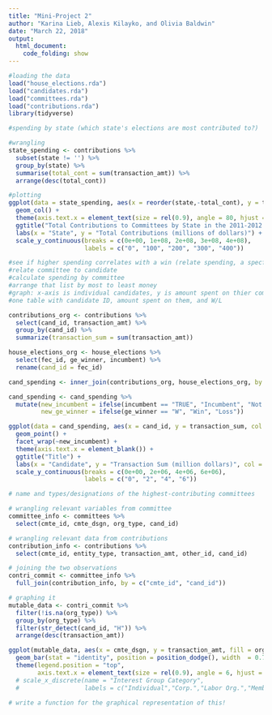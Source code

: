 ```yaml
---
title: "Mini-Project 2"
author: "Karina Lieb, Alexis Kilayko, and Olivia Baldwin"
date: "March 22, 2018"
output: 
  html_document:
    code_folding: show
---
```

```r
#loading the data
load("house_elections.rda")
load("candidates.rda")
load("committees.rda")
load("contributions.rda")
library(tidyverse)
```

```r
#spending by state (which state's elections are most contributed to?)

#wrangling
state_spending <- contributions %>%
  subset(state != '') %>% 
  group_by(state) %>%
  summarise(total_cont = sum(transaction_amt)) %>%
  arrange(desc(total_cont))

#plotting
ggplot(data = state_spending, aes(x = reorder(state,-total_cont), y = total_cont)) +
  geom_col() +
  theme(axis.text.x = element_text(size = rel(0.9), angle = 80, hjust = 1)) +
  ggtitle("Total Contributions to Committees by State in the 2011-2012 Federal Election Cycle") +
  labs(x = "State", y = "Total Contributions (millions of dollars)") +
  scale_y_continuous(breaks = c(0e+00, 1e+08, 2e+08, 3e+08, 4e+08),
                     labels = c("0", "100", "200", "300", "400"))

```

```r
#see if higher spending correlates with a win (relate spending, a specfic candidate, and win/lose) 
#relate committee to candidate
#calculate spending by committee
#arrange that list by most to least money
#graph: x-axis is individual candidates, y is amount spent on thier committee, color is W/L
#one table with candidate ID, amount spent on them, and W/L

contributions_org <- contributions %>%
  select(cand_id, transaction_amt) %>%
  group_by(cand_id) %>%
  summarize(transaction_sum = sum(transaction_amt))

house_elections_org <- house_elections %>%
  select(fec_id, ge_winner, incumbent) %>%
  rename(cand_id = fec_id)

cand_spending <- inner_join(contributions_org, house_elections_org, by = "cand_id")

cand_spending <- cand_spending %>%
  mutate(new_incumbent = ifelse(incumbent == "TRUE", "Incumbent", "Not Incumbent"),
         new_ge_winner = ifelse(ge_winner == "W", "Win", "Loss"))

ggplot(data = cand_spending, aes(x = cand_id, y = transaction_sum, col = new_ge_winner)) +
  geom_point() +
  facet_wrap(~new_incumbent) +
  theme(axis.text.x = element_blank()) +
  ggtitle("Title") +
  labs(x = "Candidate", y = "Transaction Sum (million dollars)", col = "Loss or Win") +
  scale_y_continuous(breaks = c(0e+00, 2e+06, 4e+06, 6e+06),
                     labels = c("0", "2", "4", "6"))

```

```r
# name and types/designations of the highest-contributing committees

# wrangling relevant variables from committee
committee_info <- committees %>%
  select(cmte_id, cmte_dsgn, org_type, cand_id)

# wrangling relevant data from contributions
contribution_info <- contributions %>%
  select(cmte_id, entity_type, transaction_amt, other_id, cand_id)

# joining the two observations
contri_commit <- committee_info %>%
  full_join(contribution_info, by = c("cmte_id", "cand_id"))

# graphing it
mutable_data <- contri_commit %>%
  filter(!is.na(org_type)) %>%
  group_by(org_type) %>%
  filter(str_detect(cand_id, "H")) %>%
  arrange(desc(transaction_amt))

ggplot(mutable_data, aes(x = cmte_dsgn, y = transaction_amt, fill = org_type)) +
  geom_bar(stat = "identity", position = position_dodge(), width  = 0.7) +
  theme(legend.position = "top",
        axis.text.x = element_text(size = rel(0.9), angle = 6, hjust = 1))
  # scale_x_discrete(name = "Interest Group Category",
  #                  labels = c("Individual","Corp.","Labor Org.","Membership Org.", "Trade Assn.","Cooperative","Corp. w/o capital stock"))

# write a function for the graphical representation of this!
```
[^1]: Link to GitHub repository: https://github.com/akilayko/sds192-mp2
